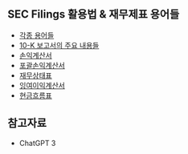 ## SEC Filings 활용법 & 재무제표 용어들

- [각종 용어들](https://chagchagchag.github.io/docs-us-stock-basic/sec-filings-how-to/what-is-sec-edgar/)
- [10-K 보고서의 주요 내용들](https://chagchagchag.github.io/docs-us-stock-basic/sec-filings-how-to/sec-form-10-k/)
- [손익계산서](https://chagchagchag.github.io/docs-us-stock-basic/sec-filings-how-to/income-statement/)
- [포괄손익계산서](https://chagchagchag.github.io/docs-us-stock-basic/sec-filings-how-to/comprehensive-income-statement/)
- [재무상태표](https://chagchagchag.github.io/docs-us-stock-basic/sec-filings-how-to/statement-of-financial-positions/)
- [잉여이익계산서](https://chagchagchag.github.io/docs-us-stock-basic/sec-filings-how-to/retained-earnings-statement/)
- [현금흐름표](https://chagchagchag.github.io/docs-us-stock-basic/sec-filings-how-to/cash-flow-statement/)


## 참고자료
- ChatGPT 3